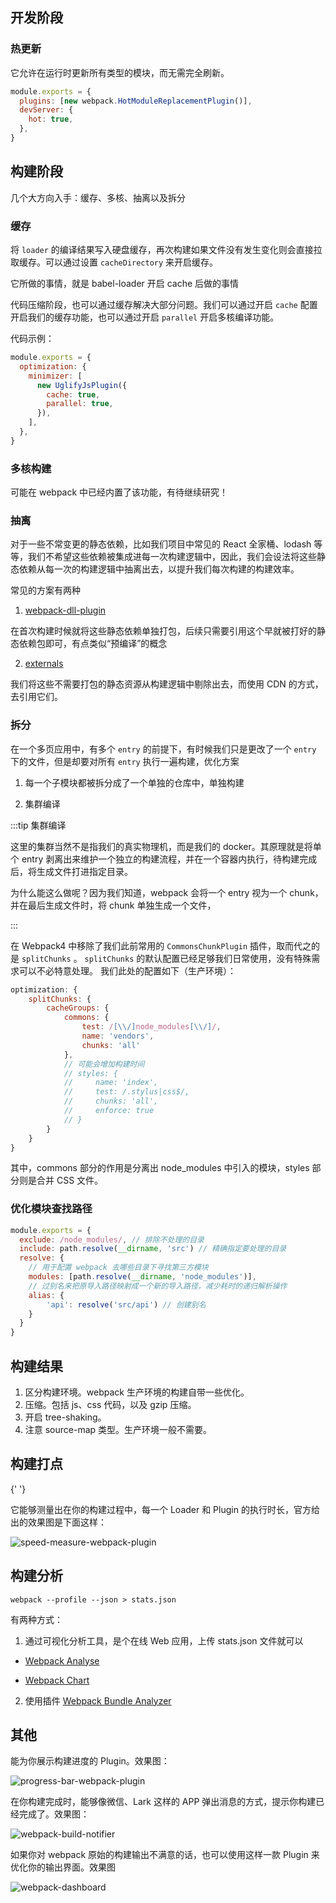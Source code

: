 
## 开发阶段

### 热更新

它允许在运行时更新所有类型的模块，而无需完全刷新。

```js
module.exports = {
  plugins: [new webpack.HotModuleReplacementPlugin()],
  devServer: {
    hot: true,
  },
}
```

## 构建阶段

几个大方向入手：缓存、多核、抽离以及拆分

### 缓存

<Subtitle text='babel-loader' link='https://www.npmjs.com/package/babel-loader' />

将 `loader` 的编译结果写入硬盘缓存，再次构建如果文件没有发生变化则会直接拉取缓存。可以通过设置 `cacheDirectory` 来开启缓存。

<Subtitle text='cache-loader' link='https://www.npmjs.com/package/cache-loader' />

它所做的事情，就是 babel-loader 开启 cache 后做的事情

<Subtitle text='uglifyjs-webpack-plugin' link='https://www.npmjs.com/package/uglifyjs-webpack-plugin' />

代码压缩阶段，也可以通过缓存解决大部分问题。我们可以通过开启 `cache` 配置开启我们的缓存功能，也可以通过开启 `parallel` 开启多核编译功能。

代码示例：

```js
module.exports = {
  optimization: {
    minimizer: [
      new UglifyJsPlugin({
        cache: true,
        parallel: true,
      }),
    ],
  },
}
```

### 多核构建

可能在 webpack 中已经内置了该功能，有待继续研究！

### 抽离

对于一些不常变更的静态依赖，比如我们项目中常见的 React 全家桶、lodash 等等，我们不希望这些依赖被集成进每一次构建逻辑中，因此，我们会设法将这些静态依赖从每一次的构建逻辑中抽离出去，以提升我们每次构建的构建效率。

常见的方案有两种

1. [webpack-dll-plugin](https://webpack.docschina.org/plugins/dll-plugin/)

在首次构建时候就将这些静态依赖单独打包，后续只需要引用这个早就被打好的静态依赖包即可，有点类似“预编译”的概念

2. [externals](https://webpack.docschina.org/configuration/externals/)

我们将这些不需要打包的静态资源从构建逻辑中剔除出去，而使用 CDN 的方式，去引用它们。

### 拆分

<Subtitle text='入口拆分' />

在一个多页应用中，有多个 `entry` 的前提下，有时候我们只是更改了一个 `entry` 下的文件，但是却要对所有 `entry` 执行一遍构建，优化方案

1. 每一个子模块都被拆分成了一个单独的仓库中，单独构建

2. 集群编译

:::tip 集群编译

这里的集群当然不是指我们的真实物理机，而是我们的 docker。其原理就是将单个 entry 剥离出来维护一个独立的构建流程，并在一个容器内执行，待构建完成后，将生成文件打进指定目录。

为什么能这么做呢？因为我们知道，webpack 会将一个 entry 视为一个 chunk，并在最后生成文件时，将 chunk 单独生成一个文件，

:::

<Subtitle text='模块拆分' />

在 Webpack4 中移除了我们此前常用的 `CommonsChunkPlugin` 插件，取而代之的是 `splitChunks` 。 `splitChunks` 的默认配置已经足够我们日常使用，没有特殊需求可以不必特意处理。 我们此处的配置如下（生产环境）：

```js
optimization: {
    splitChunks: {
        cacheGroups: {
            commons: {
                test: /[\\/]node_modules[\\/]/,
                name: 'vendors',
                chunks: 'all'
            },
            // 可能会增加构建时间
            // styles: {
            //     name: 'index',
            //     test: /.stylus|css$/,
            //     chunks: 'all',
            //     enforce: true
            // }
        }
    }
}
```

其中，commons 部分的作用是分离出 node_modules 中引入的模块，styles 部分则是合并 CSS 文件。

### 优化模块查找路径

```js
module.exports = {
  exclude: /node_modules/, // 排除不处理的目录
  include: path.resolve(__dirname, 'src') // 精确指定要处理的目录
  resolve: {
    // 用于配置 webpack 去哪些目录下寻找第三方模块
    modules: [path.resolve(__dirname, 'node_modules')],
    // 过别名来把原导入路径映射成一个新的导入路径，减少耗时的递归解析操作
    alias: {
        'api': resolve('src/api') // 创建别名
    }
  }
}
```

## 构建结果

1. 区分构建环境。webpack 生产环境的构建自带一些优化。
2. 压缩。包括 js、css 代码，以及 gzip 压缩。
3. 开启 tree-shaking。
4. 注意 source-map 类型。生产环境一般不需要。

## 构建打点

<Subtitle text='speed-measure-webpack-plugin' link='https://www.npmjs.com/package/speed-measure-webpack-plugin' />{' '}

它能够测量出在你的构建过程中，每一个 Loader 和 Plugin 的执行时长，官方给出的效果图是下面这样：

![speed-measure-webpack-plugin](/img/webpack/speed-measure-webpack-plugin.png)

## 构建分析

<Subtitle text='输出 Webpack 构建信息的.json 文件' />

```cli
webpack --profile --json > stats.json
```

<Subtitle text='web 可视化查看构建分析' />

有两种方式：

1. 通过可视化分析工具，是个在线 Web 应用，上传 stats.json 文件就可以

- [Webpack Analyse](http://webpack.github.io/analyse/)

- [Webpack Chart](http://alexkuz.github.io/webpack-chart/)

2. 使用插件 [Webpack Bundle Analyzer](https://www.npmjs.com/package/webpack-bundle-analyzer)

## 其他

<Subtitle text='progress-bar-webpack-plugin' link='https://www.npmjs.com/package/progress-bar-webpack-plugin' />

能为你展示构建进度的 Plugin。效果图：

![progress-bar-webpack-plugin](/img/webpack/progress-bar-webpack-plugin.webp)

<Subtitle text='webpack-build-notifier' link='https://www.npmjs.com/package/webpack-build-notifier' />

在你构建完成时，能够像微信、Lark 这样的 APP 弹出消息的方式，提示你构建已经完成了。效果图：

![webpack-build-notifier](/img/webpack/webpack-build-notifier.webp)

<Subtitle text='webpack-dashboard' link='https://www.npmjs.com/package/webpack-dashboard' />

如果你对 webpack 原始的构建输出不满意的话，也可以使用这样一款 Plugin 来优化你的输出界面。效果图

![webpack-dashboard](/img/webpack/webpack-dashboard.png)
